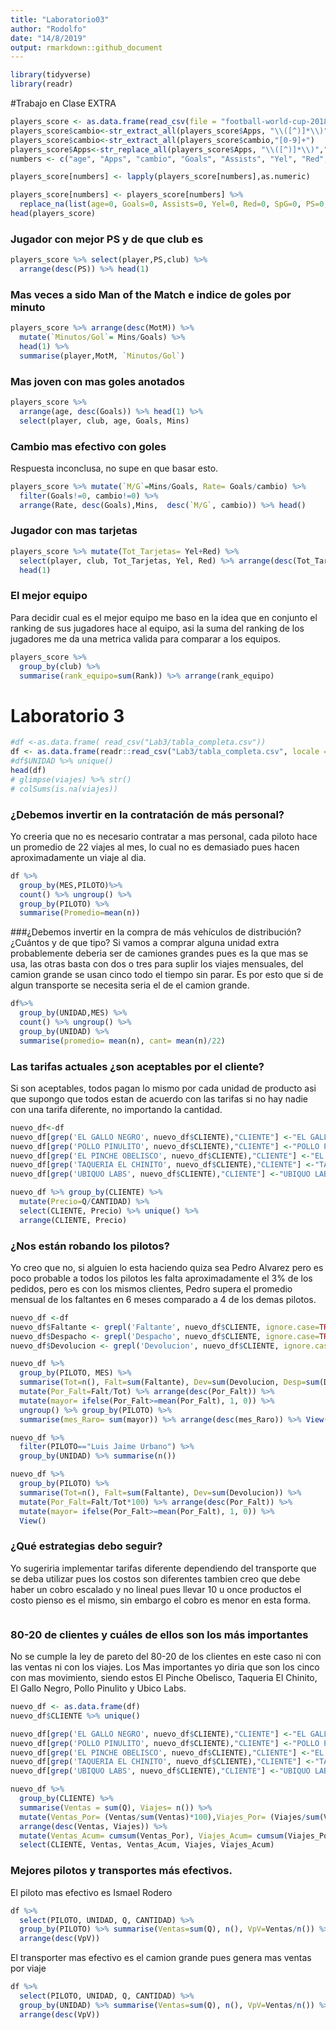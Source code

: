 ```yaml
---
title: "Laboratorio03"
author: "Rodolfo"
date: "14/8/2019"
output: rmarkdown::github_document
---
```


```r
library(tidyverse)
library(readr)
```

#Trabajo en Clase EXTRA
```r
players_score <- as.data.frame(read_csv(file = "football-world-cup-2018-dataset/Players_Score.csv"))
players_score$cambio<-str_extract_all(players_score$Apps, "\\([^)]*\\)","")
players_score$cambio<-str_extract_all(players_score$cambio,"[0-9]+")
players_score$Apps<-str_replace_all(players_score$Apps, "\\([^)]*\\)","")
numbers <- c("age", "Apps", "cambio", "Goals", "Assists", "Yel", "Red", "SpG", "PS", "AerialsWon", "MotM","Rating")

players_score[numbers] <- lapply(players_score[numbers],as.numeric)

players_score[numbers] <- players_score[numbers] %>%
  replace_na(list(age=0, Goals=0, Assists=0, Yel=0, Red=0, SpG=0, PS=0, AerialsWon=0,MotM=0, cambio=0))
head(players_score)
```
###  Jugador con mejor PS y de que club es
```r
players_score %>% select(player,PS,club) %>% 
  arrange(desc(PS)) %>% head(1)
```
### Mas veces a sido Man of the Match e indice de goles por minuto
```r
players_score %>% arrange(desc(MotM)) %>% 
  mutate(`Minutos/Gol`= Mins/Goals) %>% 
  head(1) %>% 
  summarise(player,MotM, `Minutos/Gol`)
```
### Mas joven con mas goles anotados
```r
players_score %>% 
  arrange(age, desc(Goals)) %>% head(1) %>% 
  select(player, club, age, Goals, Mins)
```
### Cambio mas efectivo con goles
Respuesta inconclusa, no supe en que basar esto.
```r
players_score %>% mutate(`M/G`=Mins/Goals, Rate= Goals/cambio) %>% 
  filter(Goals!=0, cambio!=0) %>% 
  arrange(Rate, desc(Goals),Mins,  desc(`M/G`, cambio)) %>% head()
```
### Jugador con mas tarjetas
```r
players_score %>% mutate(Tot_Tarjetas= Yel+Red) %>% 
  select(player, club, Tot_Tarjetas, Yel, Red) %>% arrange(desc(Tot_Tarjetas)) %>% 
  head(1)
```
### El mejor equipo
Para decidir cual es el mejor equipo me baso en la idea que en conjunto el ranking de sus jugadores hace al equipo, asi la suma del ranking de los jugadores me da una metrica valida para comparar a los equipos.
```r
players_score %>% 
  group_by(club) %>% 
  summarise(rank_equipo=sum(Rank)) %>% arrange(rank_equipo)
```

# Laboratorio 3
```r
#df <-as.data.frame( read_csv("Lab3/tabla_completa.csv"))
df <- as.data.frame(readr::read_csv("Lab3/tabla_completa.csv", locale = locale(encoding = "latin1")))
#df$UNIDAD %>% unique()
head(df)
# glimpse(viajes) %>% str()
# colSums(is.na(viajes))
```

### ¿Debemos invertir en la contratación de más personal?
Yo creeria que no es necesario contratar a mas personal, cada piloto hace un promedio de 22 viajes al mes, lo cual no es demasiado pues hacen aproximadamente un viaje al dia.
```r
df %>%
  group_by(MES,PILOTO)%>%
  count() %>% ungroup() %>% 
  group_by(PILOTO) %>% 
  summarise(Promedio=mean(n))
```
###¿Debemos invertir en la compra de más vehículos de distribución? ¿Cuántos y de que
tipo?
Si vamos a comprar alguna unidad extra probablemente deberia ser de camiones grandes pues es la que mas se usa, las otras basta con dos o tres para suplir los viajes mensuales, del camion grande se usan cinco todo el tiempo sin parar. Es por esto que si de algun transporte se necesita seria el de el camion grande.
```r
df%>%
  group_by(UNIDAD,MES) %>%
  count() %>% ungroup() %>% 
  group_by(UNIDAD) %>% 
  summarise(promedio= mean(n), cant= mean(n)/22)
```

### Las tarifas actuales ¿son aceptables por el cliente?
 Si son aceptables, todos pagan lo mismo por cada unidad de producto asi que supongo que todos estan de acuerdo con las tarifas si no hay nadie con una tarifa diferente, no importando la cantidad.
```r
nuevo_df<-df
nuevo_df[grep('EL GALLO NEGRO', nuevo_df$CLIENTE),"CLIENTE"] <-"EL GALLO NEGRO"
nuevo_df[grep('POLLO PINULITO', nuevo_df$CLIENTE),"CLIENTE"] <-"POLLO PINULITO"
nuevo_df[grep('EL PINCHE OBELISCO', nuevo_df$CLIENTE),"CLIENTE"] <-"EL PINCHE OBELISCO"
nuevo_df[grep('TAQUERIA EL CHINITO', nuevo_df$CLIENTE),"CLIENTE"] <-"TAQUERIA EL CHINITO"
nuevo_df[grep('UBIQUO LABS', nuevo_df$CLIENTE),"CLIENTE"] <-"UBIQUO LABS"

nuevo_df %>% group_by(CLIENTE) %>% 
  mutate(Precio=Q/CANTIDAD) %>% 
  select(CLIENTE, Precio) %>% unique() %>% 
  arrange(CLIENTE, Precio)
```

### ¿Nos están robando los pilotos?
Yo creo que no, si alguien lo esta haciendo quiza sea Pedro Alvarez pero es poco probable a todos los pilotos les falta aproximadamente el 3% de los pedidos, pero es con los mismos clientes, Pedro supera el promedio mensual de los faltantes en 6 meses comparado a 4 de los demas pilotos.

```r
nuevo_df <-df 
nuevo_df$Faltante <- grepl('Faltante', nuevo_df$CLIENTE, ignore.case=TRUE)
nuevo_df$Despacho <- grepl('Despacho', nuevo_df$CLIENTE, ignore.case=TRUE)
nuevo_df$Devolucion <- grepl('Devolucion', nuevo_df$CLIENTE, ignore.case=TRUE)

nuevo_df %>% 
  group_by(PILOTO, MES) %>% 
  summarise(Tot=n(), Falt=sum(Faltante), Dev=sum(Devolucion, Desp=sum(Despacho))) %>% 
  mutate(Por_Falt=Falt/Tot) %>% arrange(desc(Por_Falt)) %>% 
  mutate(mayor= ifelse(Por_Falt>=mean(Por_Falt), 1, 0)) %>% 
  ungroup() %>% group_by(PILOTO) %>% 
  summarise(mes_Raro= sum(mayor)) %>% arrange(desc(mes_Raro)) %>% View()
```
```r
nuevo_df %>% 
  filter(PILOTO=="Luis Jaime Urbano") %>% 
  group_by(UNIDAD) %>% summarise(n())
```

```r
nuevo_df %>% 
  group_by(PILOTO) %>% 
  summarise(Tot=n(), Falt=sum(Faltante), Dev=sum(Devolucion)) %>% 
  mutate(Por_Falt=Falt/Tot*100) %>% arrange(desc(Por_Falt)) %>% 
  mutate(mayor= ifelse(Por_Falt>=mean(Por_Falt), 1, 0)) %>% 
  View()
```


### ¿Qué estrategias debo seguir?
Yo sugeriria implementar tarifas diferente dependiendo del transporte que se deba utilizar pues los costos son diferentes tambien creo que debe haber un cobro escalado y no lineal pues llevar 10 u once productos el costo pienso es el mismo, sin embargo el cobro es menor en esta forma.
```r

```


### 80-20 de clientes y cuáles de ellos son los más importantes
No se cumple la ley de pareto del 80-20 de los clientes en este caso ni con las ventas ni con los viajes. Los Mas importantes yo diria que son los cinco con mas movimiento, siendo estos El Pinche Obelisco, Taqueria El Chinito, El Gallo Negro, Pollo Pinulito y Ubico Labs.
```r
nuevo_df <- as.data.frame(df)
nuevo_df$CLIENTE %>% unique()
```

```r
nuevo_df[grep('EL GALLO NEGRO', nuevo_df$CLIENTE),"CLIENTE"] <-"EL GALLO NEGRO"
nuevo_df[grep('POLLO PINULITO', nuevo_df$CLIENTE),"CLIENTE"] <-"POLLO PINULITO"
nuevo_df[grep('EL PINCHE OBELISCO', nuevo_df$CLIENTE),"CLIENTE"] <-"EL PINCHE OBELISCO"
nuevo_df[grep('TAQUERIA EL CHINITO', nuevo_df$CLIENTE),"CLIENTE"] <-"TAQUERIA EL CHINITO"
nuevo_df[grep('UBIQUO LABS', nuevo_df$CLIENTE),"CLIENTE"] <-"UBIQUO LABS"

nuevo_df %>% 
  group_by(CLIENTE) %>% 
  summarise(Ventas = sum(Q), Viajes= n()) %>% 
  mutate(Ventas_Por= (Ventas/sum(Ventas)*100),Viajes_Por= (Viajes/sum(Viajes)*100)) %>% 
  arrange(desc(Ventas, Viajes)) %>% 
  mutate(Ventas_Acum= cumsum(Ventas_Por), Viajes_Acum= cumsum(Viajes_Por)) %>% 
  select(CLIENTE, Ventas, Ventas_Acum, Viajes, Viajes_Acum)
```


### Mejores pilotos y transportes más efectivos.
El piloto mas efectivo es Ismael Rodero
```r
df %>% 
  select(PILOTO, UNIDAD, Q, CANTIDAD) %>% 
  group_by(PILOTO) %>% summarise(Ventas=sum(Q), n(), VpV=Ventas/n()) %>% 
  arrange(desc(VpV))
```
El transporter mas efectivo es el camion grande pues genera mas ventas por viaje
```r
df %>% 
  select(PILOTO, UNIDAD, Q, CANTIDAD) %>% 
  group_by(UNIDAD) %>% summarise(Ventas=sum(Q), n(), VpV=Ventas/n()) %>% 
  arrange(desc(VpV))
```





